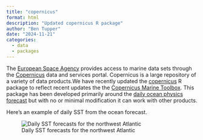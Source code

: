 ```yaml
---
title: "copernicus"
format: html
description: "Updated copernicus R package"
author: "Ben Tupper"
date: "2024-11-21"
categories:
  - data
  - packages
---
```


The [European Space Agency](https://www.esa.int/) provides access to marine data sets through the [Copernicus](https://marine.copernicus.eu/) data and services portal. Copernicus is a large repository of a variety of data products.We have recently updated the [copernicus](https://github.com/BigelowLab/copernicus) R package to reflect recent updates the the [Copernicus Marine Toolbox](https://help.marine.copernicus.eu/en/collections/9080063-copernicus-marine-toolbox). This package has been developed primarily around the [daily ocean physics forecast](https://data.marine.copernicus.eu/product/GLOBAL_ANALYSISFORECAST_PHY_001_024/download?dataset=cmems_mod_glo_phy_anfc_0.083deg_P1D-m) but with no or minimal modification it can work with other products.

Here's an example of daily SST from the ocean forecast.

![Daily SST forecasts for the northwest Atlantic](daily_sst.png)
